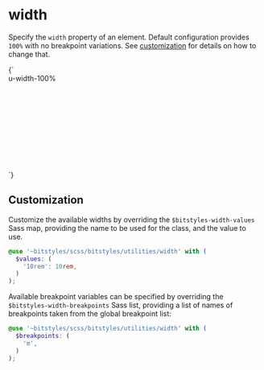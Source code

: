 
<Meta title="Utilities/width" />

# width

Specify the `width` property of an element. Default configuration provides `100%` with no breakpoint variations. See [customization](#customization) for details on how to change that.

<Canvas>
  <Story name="u-width-full" inline={false} height="13rem" width="100%">
    {`
      <div class="u-bg-brand-2 u-padding-m" style="height:12rem">
        <span class="u-width-full u-bg-grayscale-light-2">u-width-100%</span>
      </div>
    `}
  </Story>
</Canvas>

## Customization

Customize the available widths by overriding the `$bitstyles-width-values` Sass map, providing the name to be used for the class, and the value to use.

```scss
@use '~bitstyles/scss/bitstyles/utilities/width' with (
  $values: (
    '10rem': 10rem,
  )
);
```

Available breakpoint variables can be specified by overriding the `$bitstyles-width-breakpoints` Sass list, providing a list of names of breakpoints taken from the global breakpoint list:

```scss
@use '~bitstyles/scss/bitstyles/utilities/width' with (
  $breakpoints: (
    'm',
  )
);
```
